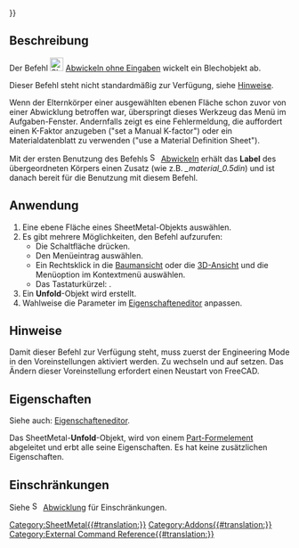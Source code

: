 {{UnfinishedDocu{{#translation:}}}}
<languages/>

{{Docnav/de
|[[SheetMetal_Unfold/de|Abwickeln]]
|[[SheetMetal_UnfoldUpdate/de|AbwicklungAktualisieren]]
|[[SheetMetal_Workbench/de|SheetMetal]]
|IconL=SheetMetal_Unfold.svg
|IconR=SheetMetal_UnfoldUpdate.svg
|IconC=Sheetmetal_workbench_icon.svg
}}

{{GuiCommand/de
|Name=SheetMetal UnattendedUnfold
|Name/de=SheetMetal AbwickelnOhneEingabe
|MenuLocation=Sheet Metal → Abwickeln ohne Eingaben
|Workbenches=[[SheetMetal_Workbench/de|SheetMetal]]
|Shortcut={{KEY|U}}
|[[SheetMetal_Unfold/de|SheetMetal Abwickeln]]
}}

<span id="Description"></span>
==Beschreibung==

Der Befehl [[Image:SheetMetal_UnattendedUnfold.svg|24px]] [[SheetMetal_UnattendedUnfold/de|Abwickeln ohne Eingaben]] wickelt ein Blechobjekt ab.

Dieser Befehl steht nicht standardmäßig zur Verfügung, siehe [[#Hinweise|Hinweise]].

Wenn der Elternkörper einer ausgewählten ebenen Fläche schon zuvor von einer Abwicklung betroffen war, überspringt dieses Werkzeug das Menü im Aufgaben-Fenster. Andernfalls zeigt es eine Fehlermeldung, die auffordert einen K-Faktor anzugeben ("set a Manual K-factor") oder ein Materialdatenblatt zu verwenden ("use a Material Definition Sheet").

Mit der ersten Benutzung des Befehls [[Image:SheetMetal_Unfold.svg|16px]] [[SheetMetal_Unfold/de|Abwickeln]] erhält das '''Label''' des übergeordneten Körpers einen Zusatz (wie z.B. ''_material_0.5din'') und ist danach bereit für die Benutzung mit diesem Befehl.

<span id="Usage"></span>
==Anwendung==

# Eine ebene Fläche eines SheetMetal-Objekts auswählen.
# Es gibt mehrere Möglichkeiten, den Befehl aufzurufen:
#* Die Schaltfläche {{Button|[[Image:SheetMetal_UnattendedUnfold.svg |16px]] [[SheetMetal_UnattendedUnfold/de|Abwickeln ohne Eingaben]]}} drücken.
#* Den Menüeintrag {{MenuCommand|Sheet Metal → [[Image:SheetMetal_UnattendedUnfold.svg|16px]] Abwickeln ohne Eingaben}} auswählen.
#* Ein Rechtsklick in die [[Tree_view/de|Baumansicht]] oder die [[3D_view/de|3D-Ansicht]] und die Menüoption {{MenuCommand|Sheet Metal → [[Image:SheetMetal_UnattendedUnfold.svg|16px]] Abwickeln ohne Eingaben}} im Kontextmenü auswählen.
#* Das Tastaturkürzel: {{KEY|U}}.
# Ein '''Unfold'''-Objekt wird erstellt.
# Wahlweise die Parameter im [[Property_editor/de|Eigenschafteneditor]] anpassen.

<span id="Notes"></span>
==Hinweise==

Damit dieser Befehl zur Verfügung steht, muss zuerst der Engineering Mode in den Voreinstellungen aktiviert werden. Zu {{MenuCommand|Bearbeiten → Einstellungen... → SheetMetal → Allgemeine Einstellungen}} wechseln und {{MenuCommand|Engineering UX Mode}} auf {{Value|Enabled}} setzen. Das Ändern dieser Voreinstellung erfordert einen Neustart von FreeCAD.

<span id="Properties"></span>
==Eigenschaften==

Siehe auch: [[Property_editor/de|Eigenschafteneditor]].

Das SheetMetal-'''Unfold'''-Objekt, wird von einem [[Part_Feature/de|Part-Formelement]] abgeleitet und erbt alle seine Eigenschaften. Es hat keine zusätzlichen Eigenschaften.

<span id="Limitations"></span>
==Einschränkungen==

Siehe [[Image:SheetMetal_Unfold.svg|16px]] [[SheetMetal_Unfold/de|Abwicklung]] für Einschränkungen.


{{Docnav/de
|[[SheetMetal_Unfold/de|Abwickeln]]
|[[SheetMetal_UnfoldUpdate/de|AbwicklungAktualisieren]]
|[[SheetMetal_Workbench/de|SheetMetal]]
|IconL=SheetMetal_Unfold.svg
|IconR=SheetMetal_UnfoldUpdate.svg
|IconC=Sheetmetal_workbench_icon.svg
}}


[[Category:SheetMetal{{#translation:}}]]
[[Category:Addons{{#translation:}}]]
[[Category:External Command Reference{{#translation:}}]]